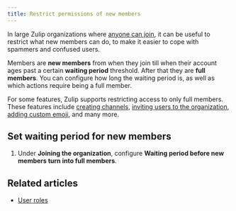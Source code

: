 ```yaml
---
title: Restrict permissions of new members
---
```



<OwnerOnly />

In large Zulip organizations where
[anyone can join](/help/restrict-account-creation#set-whether-invitations-are-required-to-join), it can
be useful to restrict what new members can do, to make it easier to cope
with spammers and confused users.

Members are **new members** from when they join till when their account ages
past a certain **waiting period** threshold. After that they are **full members**.
You can configure how long the waiting period is, as well as which actions require
being a full member.

For some features, Zulip supports restricting access to only full members. These
features include [creating channels](/help/configure-who-can-create-channels),
[inviting users to the organization](/help/invite-new-users),
[adding custom emoji](/help/custom-emoji#change-who-can-add-custom-emoji),
and many more.

## Set waiting period for new members

<FlattenedSteps>
  <NavigationSteps target="settings/organization-permissions" />

  1. Under **Joining the organization**, configure
     **Waiting period before new members turn into full members**.

  <SaveChanges />
</FlattenedSteps>

## Related articles

* [User roles](/help/user-roles)
